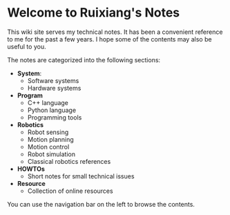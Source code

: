 # Welcome to Ruixiang's Notes

This wiki site serves my technical notes. It has been a convenient reference to me for the past a few years. I hope some of the contents may also be useful to you.

The notes are categorized into the following sections:

* **System**:
    - Software systems
    - Hardware systems
* **Program**
    - C++ language
    - Python language
    - Programming tools
* **Robotics**
    - Robot sensing
    - Motion planning
    - Motion control
    - Robot simulation
    - Classical robotics references
* **HOWTOs**
    - Short notes for small technical issues
* **Resource**
    - Collection of online resources

You can use the navigation bar on the left to browse the contents.